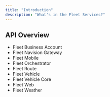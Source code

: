 ```yaml
---
title: "Introduction"
description: "What's in the Fleet Services?"
---
```


## API Overview

- Fleet Business Account 
- Fleet Navision Gateway 
- Fleet Mobile 
- Fleet Orchestrator 
- Fleet Route
- Fleet Vehicle
- Fleet Vehicle Core
- Fleet Web 
- Fleet Weather

